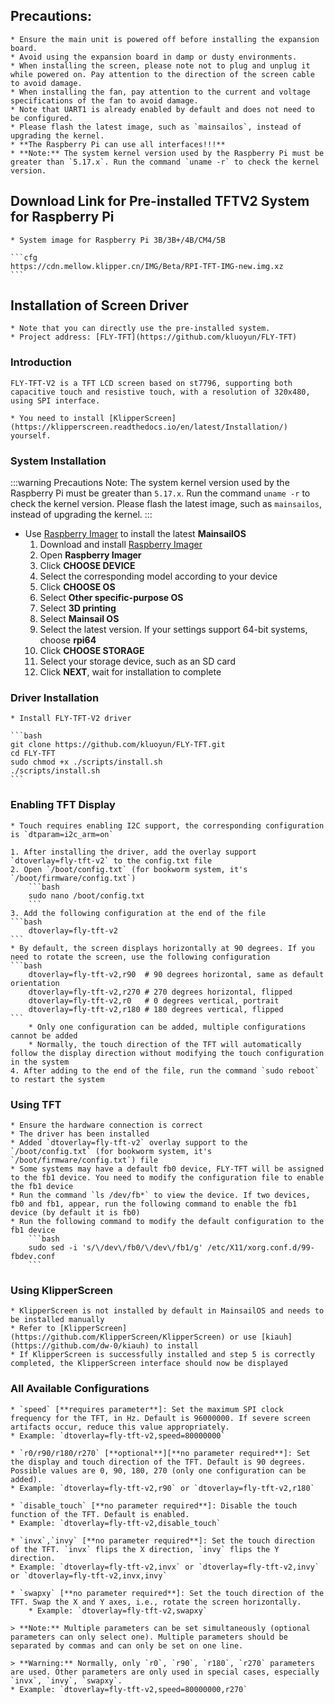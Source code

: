

## Precautions:

    * Ensure the main unit is powered off before installing the expansion board.
    * Avoid using the expansion board in damp or dusty environments.
    * When installing the screen, please note not to plug and unplug it while powered on. Pay attention to the direction of the screen cable to avoid damage.
    * When installing the fan, pay attention to the current and voltage specifications of the fan to avoid damage.
    * Note that UART1 is already enabled by default and does not need to be configured.
    * Please flash the latest image, such as `mainsailos`, instead of upgrading the kernel.
    * **The Raspberry Pi can use all interfaces!!!**
    * **Note:** The system kernel version used by the Raspberry Pi must be greater than `5.17.x`. Run the command `uname -r` to check the kernel version.

## Download Link for Pre-installed TFTV2 System for Raspberry Pi

    * System image for Raspberry Pi 3B/3B+/4B/CM4/5B

    ```cfg
    https://cdn.mellow.klipper.cn/IMG/Beta/RPI-TFT-IMG-new.img.xz
    ```

## Installation of Screen Driver

    * Note that you can directly use the pre-installed system.
    * Project address: [FLY-TFT](https://github.com/kluoyun/FLY-TFT)

### Introduction

    FLY-TFT-V2 is a TFT LCD screen based on st7796, supporting both capacitive touch and resistive touch, with a resolution of 320x480, using SPI interface.

    * You need to install [KlipperScreen](https://klipperscreen.readthedocs.io/en/latest/Installation/) yourself.

### System Installation

:::warning Precautions
Note: The system kernel version used by the Raspberry Pi must be greater than `5.17.x`. Run the command `uname -r` to check the kernel version.
Please flash the latest image, such as `mainsailos`, instead of upgrading the kernel.
:::

* Use [Raspberry Imager](https://www.raspberrypi.com/software/) to install the latest **MainsailOS**
    1. Download and install [Raspberry Imager](https://www.raspberrypi.com/software/)
    2. Open **Raspberry Imager**
    3. Click **CHOOSE DEVICE**
    4. Select the corresponding model according to your device
    5. Click **CHOOSE OS**
    6. Select **Other specific-purpose OS**
    7. Select **3D printing**
    8. Select **Mainsail OS**
    9. Select the latest version. If your settings support 64-bit systems, choose **rpi64**
    10. Click **CHOOSE STORAGE**
    11. Select your storage device, such as an SD card
    12. Click **NEXT**, wait for installation to complete

### Driver Installation

    * Install FLY-TFT-V2 driver
    
    ```bash
    git clone https://github.com/kluoyun/FLY-TFT.git
    cd FLY-TFT
    sudo chmod +x ./scripts/install.sh
    ./scripts/install.sh
    ```

### Enabling TFT Display

    * Touch requires enabling I2C support, the corresponding configuration is `dtparam=i2c_arm=on`

    1. After installing the driver, add the overlay support `dtoverlay=fly-tft-v2` to the config.txt file
    2. Open `/boot/config.txt` (for bookworm system, it's `/boot/firmware/config.txt`)
        ```bash
        sudo nano /boot/config.txt
        ```
    3. Add the following configuration at the end of the file
    ```bash
        dtoverlay=fly-tft-v2
    ```
    * By default, the screen displays horizontally at 90 degrees. If you need to rotate the screen, use the following configuration
    ```bash
        dtoverlay=fly-tft-v2,r90  # 90 degrees horizontal, same as default orientation
        dtoverlay=fly-tft-v2,r270 # 270 degrees horizontal, flipped
        dtoverlay=fly-tft-v2,r0   # 0 degrees vertical, portrait
        dtoverlay=fly-tft-v2,r180 # 180 degrees vertical, flipped
    ```
        * Only one configuration can be added, multiple configurations cannot be added
        * Normally, the touch direction of the TFT will automatically follow the display direction without modifying the touch configuration in the system
    4. After adding to the end of the file, run the command `sudo reboot` to restart the system

### Using TFT

    * Ensure the hardware connection is correct
    * The driver has been installed
    * Added `dtoverlay=fly-tft-v2` overlay support to the `/boot/config.txt` (for bookworm system, it's `/boot/firmware/config.txt`) file
    * Some systems may have a default fb0 device, FLY-TFT will be assigned to the fb1 device. You need to modify the configuration file to enable the fb1 device
    * Run the command `ls /dev/fb*` to view the device. If two devices, fb0 and fb1, appear, run the following command to enable the fb1 device (by default it is fb0)
    * Run the following command to modify the default configuration to the fb1 device
        ```bash
        sudo sed -i 's/\/dev\/fb0/\/dev\/fb1/g' /etc/X11/xorg.conf.d/99-fbdev.conf
        ```

### Using KlipperScreen

    * KlipperScreen is not installed by default in MainsailOS and needs to be installed manually
    * Refer to [KlipperScreen](https://github.com/KlipperScreen/KlipperScreen) or use [kiauh](https://github.com/dw-0/kiauh) to install
    * If KlipperScreen is successfully installed and step 5 is correctly completed, the KlipperScreen interface should now be displayed

### All Available Configurations

    * `speed` [**requires parameter**]: Set the maximum SPI clock frequency for the TFT, in Hz. Default is 96000000. If severe screen artifacts occur, reduce this value appropriately.
    * Example: `dtoverlay=fly-tft-v2,speed=80000000` 

    * `r0/r90/r180/r270` [**optional**][**no parameter required**]: Set the display and touch direction of the TFT. Default is 90 degrees. Possible values are 0, 90, 180, 270 (only one configuration can be added).
    * Example: `dtoverlay=fly-tft-v2,r90` or `dtoverlay=fly-tft-v2,r180`

    * `disable_touch` [**no parameter required**]: Disable the touch function of the TFT. Default is enabled.
    * Example: `dtoverlay=fly-tft-v2,disable_touch`

    * `invx`,`invy` [**no parameter required**]: Set the touch direction of the TFT. `invx` flips the X direction, `invy` flips the Y direction.
    * Example: `dtoverlay=fly-tft-v2,invx` or `dtoverlay=fly-tft-v2,invy` or `dtoverlay=fly-tft-v2,invx,invy`

    * `swapxy` [**no parameter required**]: Set the touch direction of the TFT. Swap the X and Y axes, i.e., rotate the screen horizontally.
        * Example: `dtoverlay=fly-tft-v2,swapxy`

    > **Note:** Multiple parameters can be set simultaneously (optional parameters can only select one). Multiple parameters should be separated by commas and can only be set on one line.

    > **Warning:** Normally, only `r0`, `r90`, `r180`, `r270` parameters are used. Other parameters are only used in special cases, especially `invx`, `invy`, `swapxy`.
    * Example: `dtoverlay=fly-tft-v2,speed=80000000,r270`